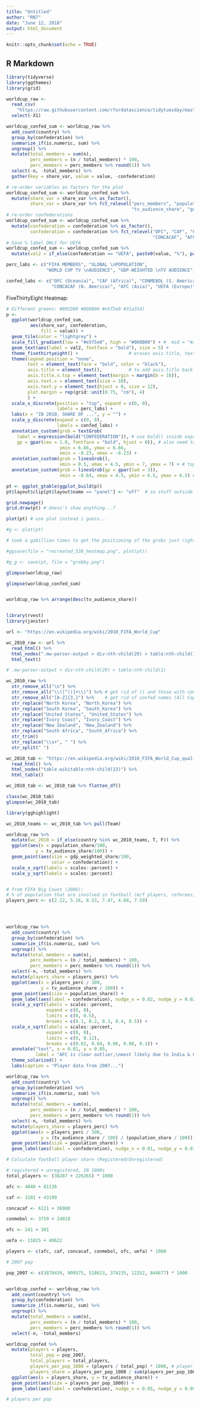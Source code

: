 ```yaml
---
title: "Untitled"
author: "RN7"
date: "June 12, 2018"
output: html_document
---
```


```r
knitr::opts_chunk$set(echo = TRUE)
```

## R Markdown

```r
library(tidyverse)
library(ggthemes)
library(grid)

worldcup_raw <- 
  read_csv(
    "https://raw.githubusercontent.com/rfordatascience/tidytuesday/master/data/week11_fifa_audience.csv") %>% 
  select(-X1) 

worldcup_confed_sum <- worldcup_raw %>% 
  add_count(country) %>% 
  group_by(confederation) %>% 
  summarize_if(is.numeric, sum) %>% 
  ungroup() %>% 
  mutate(total_members = sum(n),
         perc_members = (n / total_members) * 100,
         perc_members = perc_members %>% round(1)) %>% 
  select(-n, -total_members) %>% 
  gather(key = share_var, value = value, -confederation)

# re-order variables as factors for the plot
worldcup_confed_sum <- worldcup_confed_sum %>% 
  mutate(share_var = share_var %>% as_factor(),
         share_var = share_var %>% fct_relevel("perc_members", "population_share",
                                               "tv_audience_share", "gdp_weighted_share"))
# re-order confederations
worldcup_confed_sum <- worldcup_confed_sum %>% 
  mutate(confederation = confederation %>% as_factor(),
         confederation = confederation %>% fct_relevel("OFC", "CAF", "CONMEBOL", 
                                                       "CONCACAF", "AFC", "UEFA"))
# have % label ONLY for UEFA
worldcup_confed_sum <- worldcup_confed_sum %>% 
  mutate(val2 = if_else(confederation == "UEFA", paste0(value, "%"), paste0(value)))

perc_labs <- c("FIFA MEMBERS", "GLOBAL \nPOPULATION",
               "WORLD CUP TV \nAUDIENCE", "GDP-WEIGHTED \nTV AUDIENCE")

confed_labs <- c("OFC (Oceania)", "CAF (Africa)", "CONMEBOL (S. America)",
                 "CONCACAF (N. America)", "AFC (Asia)", "UEFA (Europe)")

```

FiveThirtyEight Heatmap:

```r

# Different greens: #00CD00 #008B00 #e5f5e0 #31a354)
p <- 
  ggplot(worldcup_confed_sum,
         aes(share_var, confederation, 
             fill = value)) +
  geom_tile(color = "lightgrey") +
  scale_fill_gradient(low = "#e5f5e0", high = "#008B00") + #  mid = "#a1d99b"
  geom_text(aes(label = val2, fontface = "bold"), size = 5) +
  theme_fivethirtyeight() +                   # erases axis.title, text font not the actual one?
  theme(legend.position = "none",
        text = element_text(face = "bold", color = "black"),
        axis.title = element_text(),          # to add axis.title back into plot...
        axis.title.x.top = element_text(margin = margin(b = 10)),
        axis.text.x = element_text(size = 10),
        axis.text.y = element_text(hjust = 0, size = 12),
        plot.margin = rep(grid::unit(0.75, "cm"), 4)
        ) +
  scale_x_discrete(position = "top", expand = c(0, 0),
                   labels = perc_labs) +
  labs(x = "IN 2010, SHARE OF ...", y = "") + 
  scale_y_discrete(expand = c(0, 0),
                   labels = confed_labs) +
  annotation_custom(grob = textGrob(
    label = expression(bold("CONFEDERATION")), # use bold() inside expression() to get BOLD text
    gp = gpar(cex = 1.0, fontface = "bold", hjust = 0)), # also need to specify in fontface as well
                    ymin = 6.66, ymax = 6.66,
                    xmin = -0.23, xmax = -0.23) +     
  annotation_custom(grob = linesGrob(), 
                    xmin = 0.5, xmax = 4.5, ymin = 7, ymax = 7) + # top bar
  annotation_custom(grob = linesGrob(gp = gpar(lwd = 3)),  
                    xmin = -0.64, xmax = 4.5, ymin = 6.5, ymax = 6.5) # x-axis bar

pt <- ggplot_gtable(ggplot_build(p))
pt$layout$clip[pt$layout$name == "panel"] <- "off"  # so stuff outside the plot can be shown.

grid.newpage()
grid.draw(pt) # doesn't show anything...?

plot(pt) # use plot instead i guess...

#g <- plot(pt) 

# took a gabillion times to get the positioning of the grobs just right but ... worth it? eh.

#ggsave(file = "recreated_538_heatmap.png", plot(pt))

#g_g <- save(pt, file = "grobby.png")

```




```r

glimpse(worldcup_raw)

glimpse(worldcup_confed_sum)


worldcup_raw %>% arrange(desc(tv_audience_share))


library(rvest)
library(janitor)

url <- "https://en.wikipedia.org/wiki/2010_FIFA_World_Cup"

wc_2010_raw <- url %>% 
  read_html() %>% 
  html_nodes(".mw-parser-output > div:nth-child(29) > table:nth-child(1)") %>% 
  html_text()

# .mw-parser-output > div:nth-child(29) > table:nth-child(1)

wc_2010_raw %>% 
  str_remove_all("\n") %>% 
  str_remove_all("\\([^()]+\\)") %>% # get rid of () and those with contents therein
  str_remove_all("[A-Z]{3,}") %>%    # get rid of confed names (All Caps longer than 3)
  str_replace("North Korea", "North_Korea") %>% 
  str_replace("South Korea", "South_Korea") %>% 
  str_replace("United States", "United_States") %>% 
  str_replace("Ivory Coast", "Ivory_Coast") %>% 
  str_replace("New Zealand", "New_Zealand") %>% 
  str_replace("South Africa", "South_Africa") %>% 
  str_trim()
  str_replace("\\s+", " ") %>% 
  str_split(" ")

wc_2010_tab <- "https://en.wikipedia.org/wiki/2010_FIFA_World_Cup_qualification" %>% 
  read_html() %>% 
  html_nodes("table.wikitable:nth-child(13)") %>% 
  html_table()

wc_2010_tab <- wc_2010_tab %>% flatten_df()

class(wc_2010_tab)
glimpse(wc_2010_tab)


```



```r
library(gghighlight)

wc_2010_teams <- wc_2010_tab %>% pull(Team)

worldcup_raw %>% 
  mutate(wc_2010 = if_else(country %in% wc_2010_teams, T, F)) %>% 
  ggplot(aes(x = population_share/100, 
           y = tv_audience_share/100)) +
  geom_point(aes(size = gdp_weighted_share/100, 
                 color = confederation)) +
  scale_x_sqrt(labels = scales::percent) +
  scale_y_sqrt(labels = scales::percent) 



```




```r
# from FIFA Big Count (2006):
# % of population that are involved in football (m/f players, referees, officials).
players_perc <- c(2.22, 5.16, 8.53, 7.47, 4.68, 7.59)




worldcup_raw %>% 
  add_count(country) %>% 
  group_by(confederation) %>% 
  summarize_if(is.numeric, sum) %>% 
  ungroup() %>% 
  mutate(total_members = sum(n),
         perc_members = (n / total_members) * 100,
         perc_members = perc_members %>% round(1)) %>% 
  select(-n, -total_members) %>% 
  mutate(players_share = players_perc) %>% 
  ggplot(aes(x = players_perc / 100, 
             y = tv_audience_share / 100)) +
  geom_point(aes(size = population_share)) +
  geom_label(aes(label = confederation), nudge_x = 0.02, nudge_y = 0.02) +
  scale_y_sqrt(labels = scales::percent,
               expand = c(0, 0),
               limits = c(0, 0.5),
               breaks = c(0.1, 0.2, 0.3, 0.4, 0.5)) +
  scale_x_sqrt(labels = scales::percent, 
               expand = c(0, 0),
               limits = c(0, 0.12),
               breaks = c(0.02, 0.04, 0.06, 0.08, 0.1)) +
  annotate("text", x = 0.01, y = 0.05, 
           label = "AFC is clear outlier,\nmost likely due to India & China") +
  theme_solarized() +
  labs(caption = "Player data from 2007...")


```





```r
worldcup_raw %>% 
  add_count(country) %>% 
  group_by(confederation) %>% 
  summarize_if(is.numeric, sum) %>% 
  ungroup() %>% 
  mutate(total_members = sum(n),
         perc_members = (n / total_members) * 100,
         perc_members = perc_members %>% round(1)) %>% 
  select(-n, -total_members) %>% 
  mutate(players_share = players_perc) %>% 
  ggplot(aes(x = players_perc / 100, 
             y = (tv_audience_share / 100) / (population_share / 100))) +
  geom_point(aes(size = population_share)) +
  geom_label(aes(label = confederation), nudge_x = 0.01, nudge_y = 0.01)


```



```r
# Calculate football player share (Registered/Unregistered)

# registered + unregistered, IN 1000s
total_players <- (38287 + 226265) * 1000

afc <- 4040 + 81136

caf <- 3101 + 43199

concacaf <- 6121 + 36988

conmebol <- 3759 + 24018

ofc <- 241 + 301

uefa <- 21025 + 40622

players <- c(afc, caf, concacaf, conmebol, ofc, uefa) * 1000

# 2007 pop

pop_2007 <- c(3870439, 909575, 518613, 374235, 12252, 844677) * 1000


worldcup_confed <- worldcup_raw %>% 
  add_count(country) %>% 
  group_by(confederation) %>% 
  summarize_if(is.numeric, sum) %>% 
  ungroup() %>% 
  mutate(total_members = sum(n),
         perc_members = (n / total_members) * 100,
         perc_members = perc_members %>% round(1)) %>% 
  select(-n, -total_members)

worldcup_confed %>% 
  mutate(players = players,
         total_pop = pop_2007,
         total_players = total_players,
         players_per_pop_1000 = (players / total_pop) * 1000, # player per capita (1000 people)
         players_share = players_per_pop_1000 / sum(players_per_pop_1000)) %>% 
  ggplot(aes(x = players_share, y = tv_audience_share)) +
  geom_point(aes(size = players_per_pop_1000)) +
  geom_label(aes(label = confederation), nudge_x = 0.05, nudge_y = 0.05)

# players per pop

```



